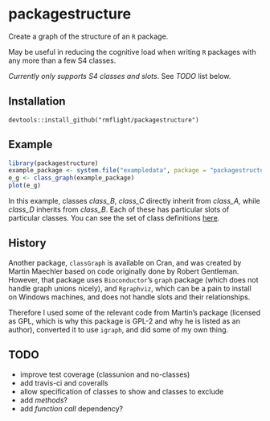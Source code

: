 # packagestructure

Create a graph of the structure of an `R` package.

May be useful in reducing the cognitive load when writing `R` packages with any
more than a few S4 classes.

*Currently only supports S4 classes and slots*. See *TODO* list below.

## Installation

```
devtools::install_github("rmflight/packagestructure")
```

## Example

```r
library(packagestructure)
example_package <- system.file("exampledata", package = "packagestructure")
e_g <- class_graph(example_package)
plot(e_g)
```

In this example, classes *class_B*, *class_C* directly inherit from *class_A*,
while *class_D* inherits from *class_B*. Each of these has particular slots
of particular classes. You can see the set of class definitions [here](https://github.com/rmflight/packagestructure/blob/master/inst/exampledata/R/s4_slotandclass.R).

## History

Another package, `classGraph` is available on Cran, and was created by Martin Maechler
based on code originally done by Robert Gentleman. However, that package uses `Bioconductor`'s
`graph` package (which does not handle graph unions nicely), and `Rgraphviz`, which
can be a pain to install on Windows machines, and does not handle slots and their
relationships.

Therefore I used some of the relevant code from Martin's package (licensed
as GPL, which is why this package is GPL-2 and why he is listed as an author),
converted it to use `igraph`, and did some of my own thing.

## TODO

* improve test coverage (classunion and no-classes)
* add travis-ci and coveralls
* allow specification of classes to show and classes to exclude
* add *methods*?
* add *function call* dependency?
